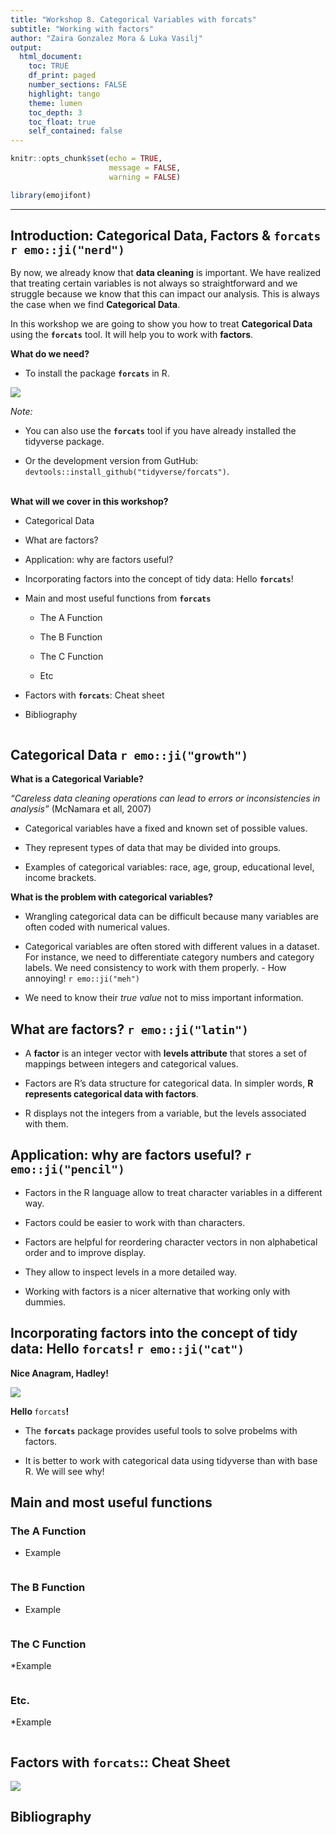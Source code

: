 ```yaml
---
title: "Workshop 8. Categorical Variables with forcats"
subtitle: "Working with factors"
author: "Zaira Gonzalez Mora & Luka Vasilj"
output: 
  html_document:
    toc: TRUE
    df_print: paged
    number_sections: FALSE
    highlight: tango
    theme: lumen
    toc_depth: 3
    toc_float: true
    self_contained: false
---
```


```r
knitr::opts_chunk$set(echo = TRUE,
                      message = FALSE, 
                      warning = FALSE)
```

```r
library(emojifont)
```

--- 

## Introduction: Categorical Data, Factors & `forcats` `r emo::ji("nerd")`

By now, we already know that **data cleaning** is important. We have realized that treating certain variables is not always so straightforward and we struggle because we know that this can impact our analysis. This is always the case when we find **Categorical Data**.

In this workshop we are going to show you how to treat **Categorical Data** using the **`forcats`** tool. It will help you to work with **factors**.

**What do we need?**

* To install the package **`forcats`** in R.

![](\Users\52553\Documents\Hertie 2.0\Cursos\Semestre III\Introduction to Data Science LAB\workshop\Images/forcats.png)

*Note:*

* You can also use the **`forcats`** tool if you have already installed the tidyverse package.

* Or the development version from GutHub: `devtools::install_github("tidyverse/forcats")`.

<br>
**What will we cover in this workshop?**

 * Categorical Data
 
 * What are factors?
 
 * Application: why are factors useful? 
 
 * Incorporating factors into the concept of tidy data: Hello **`forcats`**!
 
 * Main and most useful functions from **`forcats`**
 
      * The A Function 
      
      * The B Function 
      
      * The C Function
      
      * Etc
      
  * Factors with **`forcats`**: Cheat sheet
  
  * Bibliography


```r

```

## Categorical Data `r emo::ji("growth")`

**What is a Categorical Variable?**

*"Careless data cleaning operations can lead to errors or inconsistencies in analysis"* (McNamara et all, 2007)

* Categorical variables have a fixed and known set of possible values.

* They represent types of data that may be divided into groups.

* Examples of categorical variables: race, age, group, educational level, income brackets.


**What is the problem with categorical variables?**

* Wrangling categorical data can be difficult because many variables are often coded with numerical values.

* Categorical variables are often stored with different values in a dataset. For instance, we need to differentiate category numbers and category labels. We need consistency to work with them properly. - How annoying! `r emo::ji("meh")`

* We need to know their *true value* not to miss important information. 


## What are factors? `r emo::ji("latin")`

* A **factor** is an integer vector with **levels attribute** that stores a set of mappings between integers and categorical values.

* Factors are R's data structure for categorical data. In simpler words, **R represents categorical data with factors**.

* R displays not the integers from a variable, but the levels associated with them.


## Application: why are factors useful? `r emo::ji("pencil")`

* Factors in the R language allow to treat character variables in a different way.

* Factors could be easier to work with than characters.

* Factors are helpful for reordering character vectors in non alphabetical order and to improve display.

* They allow to inspect levels in a more detailed way.

* Working with factors is a nicer alternative that working only with dummies.


## Incorporating factors into the concept of tidy data: Hello **`forcats`**! `r emo::ji("cat")`

**Nice Anagram, Hadley!**

![](\Users\52553\Documents\Hertie 2.0\Cursos\Semestre III\Introduction to Data Science LAB\workshop\Images/anagram.png)

**Hello **`forcats`**!**

* The  **`forcats`** package provides useful tools to solve probelms with factors.

* It is better to work with categorical data using tidyverse than with base R. We will see why!

## Main and most useful functions

### The A Function

* Example

```r

```

### The B Function 

* Example

```r

```

### The C Function

*Example

```r

```

### Etc.

*Example

```r

```
## Factors with **`forcats`**:: Cheat Sheet 

![](\Users\52553\Documents\Hertie 2.0\Cursos\Semestre III\Introduction to Data Science LAB\workshop\Images/cheatsheet.png)

## Bibliography


